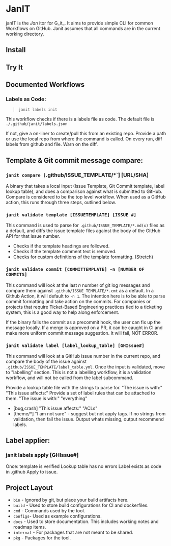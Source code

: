 # JanIT

janIT is the _Jan_ itor for G_it_. It aims to provide simple CLI for common Workflows on GitHub. Janit assumes that all commands are in the current working directory.

## Install

## Try It

## Documented Workflows

### Labels as Code: 

> `janit labels init`

This workflow checks if there is a labels file as code. The default file is
`./.github/janit/labels.json`

If not, give a on-liner to create/pull this from an existing repo.
Provide a path or use the local repo from where the command is called.
On every run, diff labels from github and file. Warn on the diff.

## Template & Git commit message compare: 
### `janit compare [`.github/ISSUE_TEMPLATE/*`] [URL/SHA]
A binary that takes a local input (Issue Template, Git Commit template, label
lookup table), and does a comparison against what is submitted to GitHub.
Compare is considered to be the top level workflow. When used as a GitHub 
action, this runs through three steps, outlined below.

### `janit validate template [ISSUETEMPLATE] [ISSUE #]`
This command is used to parse for `.github/ISSUE_TEMPLATE/*.md(x)` files as a
default, and diffs the issue template files against the body of the GitHub API
for that issue number.

- Checks if the template headings are followed.
- Checks if the template comment text is removed.
- Checks for custom definitions of the template formatting. (Stretch)

### `janit validate commit [COMMITTEMPLATE] -n [NUMBER OF COMMITS]`
This command will look at the last _n_ number of git log messages and compare
them against `.github/ISSUE_TEMPLATE/*.cmt` as a default. In a Github Action,
it will default to `-n 1`. The intention here is to be able to parse commit 
formatting and take action on the commits. For companies or projects that 
require Ticket-Based Engineering practices tied to a ticketing system, this is 
a good way to help along enforcement.

If the binary fails the commit as a precommit hook, the user can fix up the
message locally. If a merge is approved on a PR, it can be caught in CI and
make more uniform commit message suggestion. It will fail, NOT ERROR.

### `janit validate label [label_lookup_table] [GHIssue#]`
This command will look at a GitHub issue number in the current repo, and compare
the body of the issue against `.github/ISSUE_TEMPLATE/label_table.yml`.
Once the input is validated, move to "labelling" section. This is not a 
labelling workflow, it is a validation workflow, and will not be called from 
the label subcommand.

Provide a lookup table file with the strings to parse for.
"The issue is with:"
"This issue affects:"
Provide a set of label rules that can be attached to them.
"The issue is with:" "everything"
- [bug,crash]
"This issue affects:" "ACLs"
- [theme/*]
"I am not sure" - suggest but not apply tags.
If no strings from validation, then fail the issue.
Output whats missing, output recommend labels. 
## Label applier:
### janit labels apply [GHIssue#]
Once:
template is verified
Lookup table has no errors
Label exists as code in .github
Apply to issue.

## Project Layout
- `bin` - Ignored by git, but place your build artifacts here.
- `build` - Used to store build configurations for CI and dockerfiles.
- `cmd` - Commands used by the tool.
- `configs`- Used as example configurations.
- `docs` - Used to store documentation. This includes working notes and roadmap items.
- `internal` - For packages that are not meant to be shared.
- `pkg` - Packages for the tool.